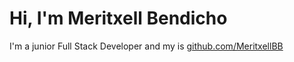 # Hi, I'm Meritxell Bendicho

I'm a junior Full Stack Developer and my is [github.com/MeritxellBB](https://github.com/MeritxellBB?tab=overview&from=2021-09-01&to=2021-09-30)
